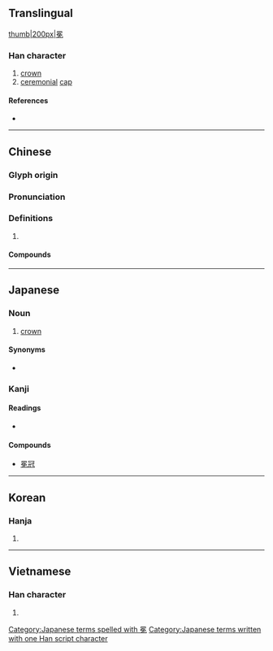 {{character info/new}}
==Translingual==
[[file:Benkan.jpg|thumb|200px|冕]]

===Han character===
{{Han char|rn=13|rad=冂|as=09|sn=11|four=60416|canj=ANAU|ids=⿱冃免 <small>(GTJV)</small>,⿱日免 <small>(K)</small>}}

# [[crown]]
# [[ceremonial]] [[cap]]

====References====
* {{Han ref|kx=0129.300|dkj=01545|hdz=21514.060|uh=5195|ud=20885|bh=B0C3|bd=45251}}

----

==Chinese==
{{zh-forms}}

===Glyph origin===
{{Han etym}}

===Pronunciation===
{{zh-pron
|m=miǎn
|c=min5
|mn=bián
|mc=y
|oc=y
|cat=
}}

===Definitions===
{{zh-hanzi}}

# {{rfdef|zh}}

====Compounds====
{{zh-der|冕旒|冕服|冠冕|冠冕堂皇|冠冕衣裳|加冕|北冕座|南州冠冕|弁冕|旒冕|日冕|服冕乘軒|毳冕|沐猴冠冕|無冕王|王冕|紱冕|衛冕|袞冕|裂冠毀冕|軒冕|鷩冕|黻冕}}

----

==Japanese==

===Noun===
{{ja-noun|べん}}

# [[crown]]

====Synonyms====
* {{l|ja|冕冠}}

===Kanji===
{{ja-kanji|grade=|rs=冂09}}

====Readings====
* {{ja-readings|on=[[べん]] ([[ben]]), [[めん]] ([[men]])|kun=[[かんむり]] ([[kammuri]])}}

====Compounds====
* [[冕冠]]

[[Category:Japanese terms spelled with 冕]]
[[Category:Japanese terms written with one Han script character]]

----

==Korean==

===Hanja===
{{ko-hanja|hangeul=면|rv=myeon|mr=myŏn}}

# {{defn|lang=ko|sort=冂09}}

----

==Vietnamese==

===Han character===
{{vi-hantu|[[miện]], [[mịn]]|rs=冂09}}

# {{defn|lang=vi|sort=冂09}}